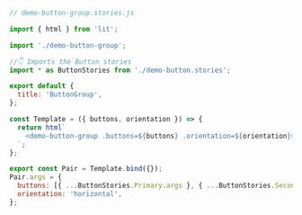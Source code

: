 ```js
// demo-button-group.stories.js

import { html } from 'lit';

import './demo-button-group';

//👇 Imports the Button stories
import * as ButtonStories from './demo-button.stories';

export default {
  title: 'ButtonGroup',
};

const Template = ({ buttons, orientation }) => {
  return html`
    <demo-button-group .buttons=${buttons} .orientation=${orientation}></demo-button-group>
  `;
};

export const Pair = Template.bind({});
Pair.args = {
  buttons: [{ ...ButtonStories.Primary.args }, { ...ButtonStories.Secondary.args }],
  orientation: 'horizontal',
};
```
